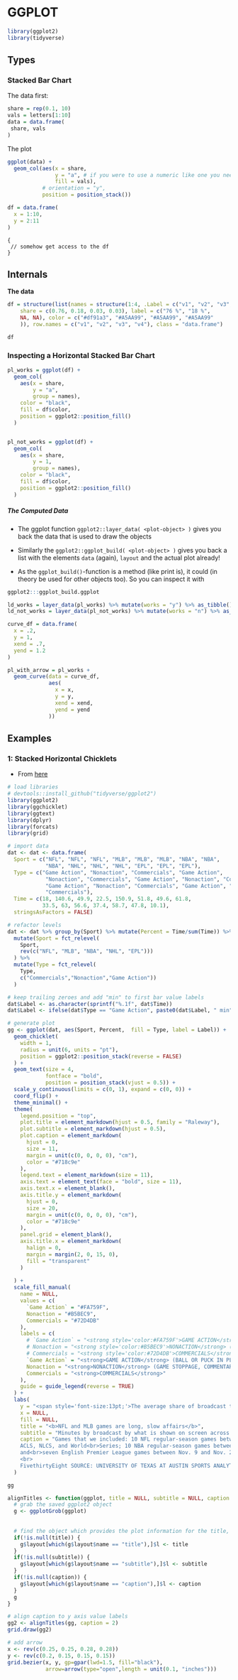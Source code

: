 # GGPLOT

```r
library(ggplot2)
library(tidyverse)
```



## Types


### Stacked Bar Chart


The data first: 

```r
share = rep(0.1, 10)
vals = letters[1:10]
data = data.frame(
 share, vals 
)
```

The plot

```r
ggplot(data) +
  geom_col(aes(x = share,
               y = "a", # if you were to use a numeric like one you need to set the orientation to "y"
               fill = vals),
           # orientation = "y",
           position = position_stack())
```

```r
df = data.frame(
  x = 1:10,
  y = 2:11
)
```

```ojs
{
 // somehow get access to the df
}
```


## Internals

**The data**
```r
df = structure(list(names = structure(1:4, .Label = c("v1", "v2", "v3", "v4"), class = "factor"), count = c(55, 13, 2, 2), 
    share = c(0.76, 0.18, 0.03, 0.03), label = c("76 %", "18 %", 
    NA, NA), color = c("#df91a3", "#A5AA99", "#A5AA99", "#A5AA99"
    )), row.names = c("v1", "v2", "v3", "v4"), class = "data.frame")

df
```

### Inspecting a Horizontal Stacked Bar Chart

```r
pl_works = ggplot(df) +
  geom_col(
    aes(x = share,
        y = "a",
        group = names),
    color = "black",
    fill = df$color,
    position = ggplot2::position_fill()
  ) 


pl_not_works = ggplot(df) +
  geom_col(
    aes(x = share,
        y = 1,
        group = names),
    color = "black",
    fill = df$color,
    position = ggplot2::position_fill()
  ) 


```


##### The Computed Data

- The ggplot function `ggplot2::layer_data( <plot-object> )` gives you back the data that is used to draw the objects
- Similarly the `ggplot2::ggplot_build( <plot-object> )` gives you back a list with the elements `data` (again), `layout` and the actual plot already!

- As the `ggplot_build()`-function is a method (like print is), it could (in theory be used for other objects too). So you can inspect it with

```r
ggplot2:::ggplot_build.ggplot
```


```r
ld_works = layer_data(pl_works) %>% mutate(works = "y") %>% as_tibble()
ld_not_works = layer_data(pl_not_works) %>% mutate(works = "n") %>% as_tibble()
```

```r
curve_df = data.frame(
  x = .2,
  y = 1,
  xend = .7,
  yend = 1.2
)

pl_with_arrow = pl_works +
  geom_curve(data = curve_df,
             aes(
               x = x,
               y = y,
               xend = xend,
               yend = yend
             ))
```







## Examples



### 1: Stacked Horizontal Chicklets

- From [here](https://www.mikelee.co/posts/2020-02-08-recreate-fivethirtyeight-chicklet-stacked-bar-chart-in-ggplot2/)



```r
# load libraries
# devtools::install_github("tidyverse/ggplot2")
library(ggplot2)
library(ggchicklet)
library(ggtext)
library(dplyr)
library(forcats)
library(grid)

# import data
dat <- dat <- data.frame(
  Sport = c("NFL", "NFL", "NFL", "MLB", "MLB", "MLB", "NBA", "NBA",
            "NBA", "NHL", "NHL", "NHL", "EPL", "EPL", "EPL"),
  Type = c("Game Action", "Nonaction", "Commercials", "Game Action", 
            "Nonaction", "Commercials", "Game Action", "Nonaction", "Commercials", 
            "Game Action", "Nonaction", "Commercials", "Game Action", "Nonaction", 
            "Commercials"),
  Time = c(18, 140.6, 49.9, 22.5, 150.9, 51.8, 49.6, 61.8,
           33.5, 63, 56.6, 37.4, 58.7, 47.8, 10.1),
  stringsAsFactors = FALSE)

# refactor levels
dat <- dat %>% group_by(Sport) %>% mutate(Percent = Time/sum(Time)) %>% ungroup() %>% 
  mutate(Sport = fct_relevel(
    Sport,
    rev(c("NFL", "MLB", "NBA", "NHL", "EPL")))
  ) %>% 
  mutate(Type = fct_relevel(
    Type,
    c("Commercials","Nonaction","Game Action"))
  ) 

# keep trailing zeroes and add "min" to first bar value labels
dat$Label <- as.character(sprintf("%.1f", dat$Time))
dat$Label <- ifelse(dat$Type == "Game Action", paste0(dat$Label, " min"), dat$Label)

# generate plot
gg <- ggplot(dat, aes(Sport, Percent,  fill = Type, label = Label)) +
  geom_chicklet(
    width = 1,
    radius = unit(6, units = "pt"),
    position = ggplot2::position_stack(reverse = FALSE)
  ) +
  geom_text(size = 4,
            fontface = "bold",
            position = position_stack(vjust = 0.5)) +
  scale_y_continuous(limits = c(0, 1), expand = c(0, 0)) +  
  coord_flip() +
  theme_minimal() +
  theme(
    legend.position = "top",
    plot.title = element_markdown(hjust = 0.5, family = "Raleway"),
    plot.subtitle = element_markdown(hjust = 0.5),
    plot.caption = element_markdown(
      hjust = 0,
      size = 11,
      margin = unit(c(0, 0, 0, 0), "cm"),
      color = "#718c9e"
    ),
    legend.text = element_markdown(size = 11),
    axis.text = element_text(face = "bold", size = 11),
    axis.text.x = element_blank(),
    axis.title.y = element_markdown(
      hjust = 0,
      size = 20,
      margin = unit(c(0, 0, 0, 0), "cm"),
      color = "#718c9e"
    ),
    panel.grid = element_blank(),
    axis.title.x = element_markdown(
      halign = 0,
      margin = margin(2, 0, 15, 0),
      fill = "transparent"
    )
    
  ) +
  scale_fill_manual(
    name = NULL,
    values = c(
      `Game Action` = "#FA759F",
      Nonaction = "#B5BEC9",
      Commercials = "#72D4DB"
    ),
    labels = c(
      # `Game Action` = "<strong style='color:#FA759F'>GAME ACTION</strong> (BALL OR PUCK IN PLAY)",
      # Nonaction = "<strong style='color:#B5BEC9'>NONACTION</strong> (GAME STOPPAGE, COMMENTARY, ETC.)",
      # Commercials = "<strong style='color:#72D4DB'>COMMERCIALS</strong>")
      `Game Action` = "<strong>GAME ACTION</strong> (BALL OR PUCK IN PLAY)",
      Nonaction = "<strong>NONACTION</strong> (GAME STOPPAGE, COMMENTARY, ETC.)",
      Commercials = "<strong>COMMERCIALS</strong>"
    ),
    guide = guide_legend(reverse = TRUE)
  ) +
  labs(
    y = "<span style='font-size:13pt;'>The average share of broadcast time showing <strong style='color:#FA759F'>GAME ACTION</strong> is highest in<br>the English Premier League - but there is more total action in an average<br>National Hockey League game, which lasts longer.</span>",
    x = NULL,
    fill = NULL,
    title = "<b>NFL and MLB games are long, slow affairs</b>",
    subtitle = "Minutes by broadcast by what is shown on screen across five major men's sports leagues",
    caption = "Games that we included: 10 NFL regular-season games between Nov. 7 amd Nov. 18, 2019. 17 MLB postseason games, including all the games in the 2019
    ACLS, NLCS, and World<br>Series; 10 NBA regular-season games between Nov. 6 and Nov. 15, 2019; 10 NHL regular-season games between Nov. 5 and Nov. 19, 2019, including three overtime games;
    and<br>seven English Premier League games between Nov. 9 and Nov. 23, 2019. NBA game action includes free throws, so the action time exceeds the game time.<br>
    <br>
    FivethirtyEight SOURCE: UNIVERSITY OF TEXAS AT AUSTIN SPORTS ANALYTICS COURSE"
  )

gg

alignTitles <- function(ggplot, title = NULL, subtitle = NULL, caption = NULL) {
  # grab the saved ggplot2 object
  g <- ggplotGrob(ggplot)
  
  
  # find the object which provides the plot information for the title, subtitle, and caption
  if(!is.null(title)) {
    g$layout[which(g$layout$name == "title"),]$l <- title
  }
  if(!is.null(subtitle)) {
    g$layout[which(g$layout$name == "subtitle"),]$l <- subtitle
  }
  if(!is.null(caption)) {
    g$layout[which(g$layout$name == "caption"),]$l <- caption
  }
  g
}

# align caption to y axis value labels
gg2 <- alignTitles(gg, caption = 2)
grid.draw(gg2)

# add arrow
x <- rev(c(0.25, 0.25, 0.28, 0.28))
y <- rev(c(0.2, 0.15, 0.15, 0.15))
grid.bezier(x, y, gp=gpar(lwd=1.5, fill="black"),
            arrow=arrow(type="open",length = unit(0.1, "inches")))
```

